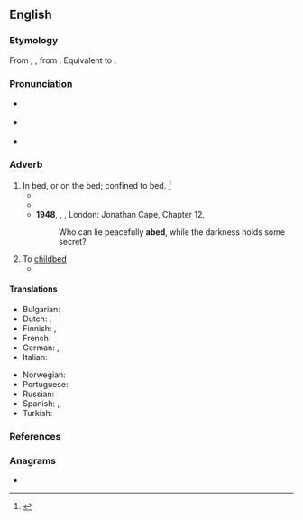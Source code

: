 {{also|Abed}}
==English==

===Etymology===
From {{etyl|enm|en}} {{m|enm|abedde}}, {{m|ang|on}} {{m|ang|bedde||bed}}, from {{etyl|ang|en}} {{m|ang|bedd||bed}}. Equivalent to {{prefix|a|bed|t1=in, on|lang=en}}.

===Pronunciation===
* {{a|RP}} {{IPA|/əˈbɛd/|lang=en}}
* {{a|US}} {{IPA|/əˈbɛd/|lang=en}}
* {{rhymes|ɛd|lang=en}}

===Adverb===
{{en-adv|-}}

# In bed, or on the bed; confined to bed. {{defdate|First attested from 1150 to 1350.}}<ref name=SOED>{{R:SOED5|page=3}}</ref>
#* {{quote-book|author={{w|William Shakespeare}}|year=c.1564–1616|title={{w|Twelfth Night}}|section=II, iii|passage=Not to be '''abed''' after midnight}}
#* {{quote-book|year=1922|author={{w|Michael Arlen}}|title=[http://openlibrary.org/works/OL1519647W “Piracy”: A Romantic Chronicle of These Days]|chapter=Ep./4/2
|passage=The world was awake to the 2nd of May, but Mayfair is not the world, and even the menials of Mayfair lie long '''abed'''.}}
#* '''1948''', {{w|Alan Paton}}, ''{{w|Cry, the Beloved Country}}'', London: Jonathan Cape, Chapter 12,
#*: Who can lie peacefully '''abed''', while the darkness holds some secret?
# To [[childbed]]
#* {{quote-book|author={{w|William Shakespeare}}|year=c.1564–1616|title={{w|Titus Andronicus}}|section=IV, ii|passage=I mean, she's brought '''a-bed'''}}

====Translations====
{{trans-top|in bed, or on the bed}}
* Bulgarian: {{t|bg|на легло|sc=Cyrl}}
* Dutch: {{t|nl|te bed}}, {{t+|nl|bedlegerig}}
* Finnish: {{t+|fi|vuode|alt=vuoteessa}}, {{t+|fi|sänky|alt=sängyssä}}
* French: {{t+|fr|au lit}}
* German: {{t|de|[[zu]] [[Bett]]}}, {{t|de|[[im]] [[Bett]]}}
* Italian: {{t|it|a letto}}
{{trans-mid}}
* Norwegian: {{t|no|i seng}}
* Portuguese: {{t|pt|[[deitado]] ([[na]] [[cama]])}}
* Russian: {{t|ru|в [[постель|посте́ли]]}}
* Spanish: {{t|es|en cama}}, {{t+|es|acostado}}
* Turkish: {{t|tr|yatakta}}
{{trans-bottom}}

===References===
<references/>

===Anagrams===
* {{anagrams|en|a=abde|adeb|bade|baed|bead}}